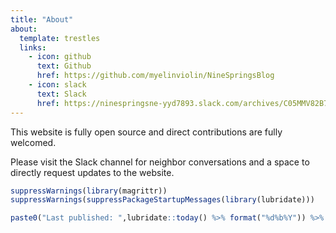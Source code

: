 ```yaml
---
title: "About"
about:
  template: trestles
  links:
    - icon: github
      text: Github
      href: https://github.com/myelinviolin/NineSpringsBlog
    - icon: slack
      text: Slack
      href: https://ninespringsne-yyd7893.slack.com/archives/C05MMV82B71
---
```


This website is fully open source and direct contributions are fully welcomed.

Please visit the Slack channel for neighbor conversations and a space to directly request updates to the website.

```r
suppressWarnings(library(magrittr))
suppressWarnings(suppressPackageStartupMessages(library(lubridate)))

paste0("Last published: ",lubridate::today() %>% format("%d%b%Y")) %>% as.character() %>% cat()
```
